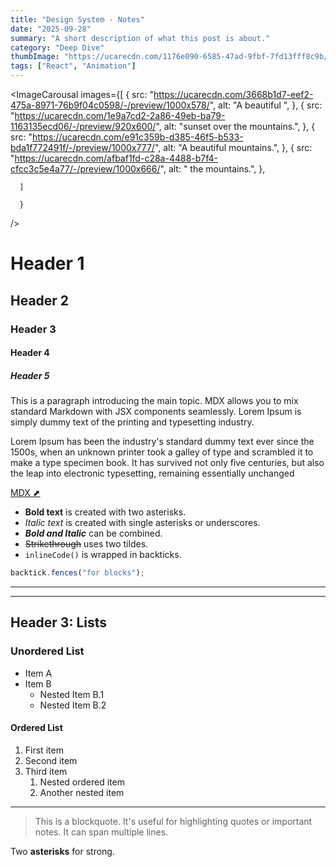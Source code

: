 ```yaml
---
title: "Design System - Notes"
date: "2025-09-28"
summary: "A short description of what this post is about."
category: "Deep Dive"
thumbImage: "https://ucarecdn.com/1176e090-6585-47ad-9fbf-7fd13fff8c9b/-/preview/1000x777/"
tags: ["React", "Animation"]
---
```


<ImageCarousal
  images={[
    {
      src: "https://ucarecdn.com/3668b1d7-eef2-475a-8971-76b9f04c0598/-/preview/1000x578/",
      alt: "A beautiful ",
        },
    {
      src: "https://ucarecdn.com/1e9a7cd2-2a86-49eb-ba79-1163135ecd06/-/preview/920x600/",
      alt: "sunset over the mountains.",
        },
    {
      src: "https://ucarecdn.com/e91c359b-d385-46f5-b533-bda1f772491f/-/preview/1000x777/",
      alt: "A beautiful mountains.",
        },
    {
      src: "https://ucarecdn.com/afbaf1fd-c28a-4488-b7f4-cfcc3c5e4a77/-/preview/1000x666/",
      alt: " the mountains.",
        },
    
      ]

      }

/>

# Header 1

## Header 2

### Header 3

#### Header 4

##### Header 5

This is a paragraph introducing the main topic. MDX allows you to mix standard Markdown with JSX components seamlessly.
Lorem Ipsum is simply dummy text of the printing and typesetting industry.

Lorem Ipsum has been the industry's standard dummy text ever since the 1500s, when an unknown printer took a galley of type and scrambled it to make a type specimen book. It has survived not only five centuries, but also the leap into electronic typesetting, remaining essentially unchanged

[MDX ⬈](https://mdxjs.com "title")

- **Bold text** is created with two asterisks.
- _Italic text_ is created with single asterisks or underscores.
- **_Bold and Italic_** can be combined.
- <s>Strikethrough</s> uses two tildes.
- `inlineCode()` is wrapped in backticks.

```javascript
backtick.fences("for blocks");
```

---

---

## Header 3: Lists

### Unordered List

- Item A
- Item B
  - Nested Item B.1
  - Nested Item B.2

#### Ordered List

1. First item
2. Second item
3. Third item
   1. Nested ordered item
   2. Another nested item

---

> This is a blockquote. It's useful for highlighting quotes or important notes. It can span multiple lines.

Two **asterisks** for strong.
